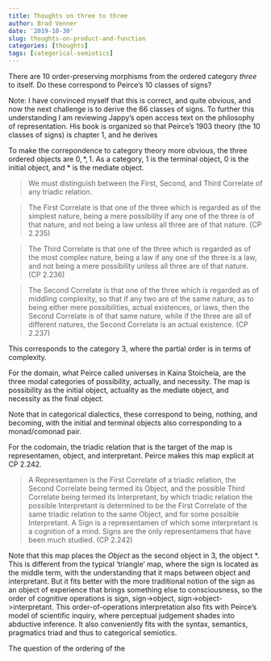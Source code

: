 ```yaml
---
title: Thoughts on three to three
author: Brad Venner
date: '2019-10-30'
slug: thoughts-on-product-and-function
categories: [thoughts]
tags: [categorical-semiotics]
---
```


There are 10 order-preserving morphisms from the ordered category *three* to itself.  Do these correspond to Peirce's 10 classes of signs?

Note:  I have convinced myself that this is correct, and quite obvious, and now the next challenge is to derive the 66 classes of signs.  To further this understanding I am reviewing Jappy's open access text on the philosophy of representation.  His book is organized so that Peirce's 1903 theory (the 10 classes of signs) is chapter 1, and he derives

To make the correpondence to category theory more obvious, the three ordered objects are $0, *, 1$.  As a category, $1$ is the terminal object, $0$ is the initial object, and $*$ is the mediate object.

> We must distinguish between the First, Second, and Third Correlate of any triadic relation.

> The First Correlate is that one of the three which is regarded as of the simplest nature, being a mere possibility if any one of the three is of that nature, and not being a law unless all three are of that nature. (CP 2.235)

> The Third Correlate is that one of the three which is regarded as of the most complex nature, being a law if any one of the three is a law, and not being a mere possibility unless all three are of that nature. (CP 2.236)

> The Second Correlate is that one of the three which is regarded as of middling complexity, so that if any two are of the same nature, as to being either mere possibilities, actual existences, or laws, then the Second Correlate is of that same nature, while if the three are all of different natures, the Second Correlate is an actual existence. (CP 2.237)

This corresponds to the category $3$, where the partial order is in terms of complexity.

For the domain, what Peirce called universes in Kaina Stoicheia, are the three modal categories of possibility, actually, and necessity.  The map is possibility as the initial object, actuality as the mediate object, and necessity as the final object.

Note that in categorical dialectics, these correspond to being, nothing, and becoming, with the initial and terminal objects also corresponding to a monad/comonad pair.

For the codomain, the triadic relation that is the target of the map is representamen, object, and interpretant.  Peirce makes this map explicit at CP 2.242.

>A Representamen is the First Correlate of a triadic relation, the Second Correlate being termed its Object, and the possible Third Correlate being termed its Interpretant, by which triadic relation the possible Interpretant is determined to be the First Correlate of the same triadic relation to the same Object, and for some possible Interpretant. A Sign is a representamen of which some interpretant is a cognition of a mind. Signs are the only representamens that have been much studied. (CP 2.242)

Note that this map places the *Object* as the second object in $3$, the object $*$.  This is different from the typical 'triangle' map, where the sign is located as the middle term, with the understanding that it maps between object and interpretant.  But it fits better with the more traditional notion of the sign as an object of experience that brings something else to consciousness, so the order of cognitive operations is sign, sign->object, sign->object->interpretant.  This order-of-operations interpretation also fits with Peirce's model of scientific inquiry, where perceptual judgement shades into abductive inference.  It also conveniently fits with the syntax, semantics, pragmatics triad and thus to categorical semiotics.

The question of the ordering of the

[//]: # (what about writing categorical semiotics as a supplement)

[//]: # (to An Invitation to Applied Category Theory?)

[//]: # (This section could run parallel to the Posets chapter.)
